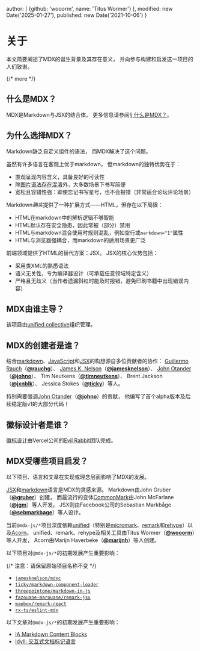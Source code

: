 
  author: [
    {github: 'wooorm', name: 'Titus Wormer'}
  ],
  modified: new Date('2025-01-27'),
  published: new Date('2021-10-06')
}

# 关于

本文简要阐述了MDX的诞生背景及其存在意义，
并向参与构建和启发这一项目的人们致谢。

{/* more */}

## 什么是MDX？

MDX是Markdown与JSX的结合体。
更多信息请参阅[§ 什么是MDX？][what]。

## 为什么选择MDX？

Markdown缺乏自定义组件的语法，
而MDX解决了这个问题。

虽然有许多语言在客观上优于markdown，
但markdown的独特优势在于：

* 直观呈现内容含义，具备良好的可读性
* 除[图片语法存在混淆][confusing]外，大多数场景下书写简便
* 宽松且容错性强：即使忘记书写星号，也不会报错（非常适合论坛评论场景）

Markdown*确实*提供了一种扩展方式——HTML，但存在以下局限：

* HTML在markdown中的解析逻辑不够智能
* HTML默认存在安全隐患，因此常被（部分）禁用
* HTML与markdown混合使用时规则混乱，例如空行或`markdown="1"`属性
* HTML与浏览器强耦合，而markdown的适用场景更广泛

前端领域提供了HTML的替代方案：JSX。
JSX的核心优势包括：

* 采用类XML的熟悉语法
* 语义无关性，专为编译器设计（可承载任意领域特定含义）
* 严格且无歧义（当作者遗漏斜杠时能及时报错，避免印刷书籍中出现错误内容）

## MDX由谁主导？

该项目由[unified collective][governance]组织管理。

## MDX的创建者是谁？

结合[markdown][commonmark]、[JavaScript][]和[JSX][]的构想源自多位贡献者的协作：
[Guillermo Rauch][mdx-rauchg]（**[@rauchg][rauchg]**）、
[James K. Nelson][mdx-jamesknelson]（**[@jamesknelson][jamesknelson]**）、
[John Otander][mdx-johno]（**[@johno][johno]**）、
Tim Neutkens（**[@timneutkens][timneutkens]**）、
Brent Jackson（**[@jxnblk][jxnblk]**）、
Jessica Stokes（**[@ticky][ticky]**）等人。

特别需要强调[John Otander][mdx-johno]（**[@johno][johno]**）的贡献，
他编写了首个alpha版本及后续稳定版v1的大部分代码！

## 徽标设计者是谁？

[徽标设计][design]由Vercel公司的[Evil Rabbit][]团队完成。

## MDX受哪些项目启发？

以下项目、语言和文章在实现或理念层面影响了MDX的发展。

[JSX][]和[markdown][]语言是MDX的灵感来源。
Markdown由John Gruber（**[@gruber][gruber]**）创建，
而最流行的变体[CommonMark][]由John McFarlane（**[@jgm][jgm]**）等人开发。
JSX则由Facebook公司的Sebastian Markbåge（**[@sebmarkbage][sebmarkbage]**）等人设计。

当前`@mdx-js/*`项目深度依赖[unified][]（特别是[micromark][]、[remark][]和[rehype][]）以及[Acorn][]。
unified、remark、rehype及相关工具由Titus Wormer（**[@wooorm][wooorm]**）等人开发，
Acorn由Marijn Haverbeke（**[@marijnh][marijnh]**）等人创建。

以下项目对`@mdx-js/*`的初期发展产生重要影响：

{/* 注意：请保留原始项目名称不变 */}

* [`jamesknelson/mdxc`](https://github.com/frontarm/mdx-util)
* [`ticky/markdown-component-loader`](https://github.com/ticky/markdown-component-loader)
* [`threepointone/markdown-in-js`](https://github.com/threepointone/markdown-in-js)
* [`fazouane-marouane/remark-jsx`](https://github.com/remarkjs/remark-jsx)
* [`mapbox/remark-react`](https://github.com/remarkjs/remark-react)
* [`rx-ts/eslint-mdx`](https://github.com/mdx-js/eslint-mdx)

以下文章对`@mdx-js/*`的初期发展产生重要影响：

* [IA Markdown Content Blocks](https://github.com/iainc/Markdown-Content-Blocks)
* [Idyll: 交互式文档标记语言](https://idyll-lang.org)

[acorn]: https://github.com/acornjs/acorn

[commonmark]: https://spec.commonmark.org/current/

[confusing]: https://twitter.com/gruber/status/1246489863932821512

[design]: https://github.com/mdx-js/design

[evil rabbit]: https://evilrabb.it

[governance]: https://github.com/unifiedjs/collective

[gruber]: https://github.com/gruber

[jamesknelson]: https://github.com/jamesknelson

[javascript]: https://tc39.es/ecma262/

[jgm]: https://github.com/jgm

[johno]: https://github.com/johno

[jsx]: https://facebook.github.io/jsx/

[jxnblk]: https://github.com/jxnblk

[marijnh]: https://github.com/marijnh

[markdown]: https://daringfireball.net/2004/03/introducing_markdown

[mdx-jamesknelson]: https://github.com/frontarm/mdx-util/tree/0f5f6d62bac4b83edc4bc3890dde3011079fa318

[mdx-johno]: https://github.com/mdx-js/mdx/tree/a96ede2c104084ae21efa8bd95319011e558ec9d

[mdx-rauchg]: https://spectrum.chat/frontend/general/mdx-proposal~1021be59-2738-4511-aceb-c66921050b9a

[micromark]: https://github.com/micromark/micromark

[rauchg]: https://github.com/rauchg

[rehype]: https://github.com/rehypejs/rehype

[remark]: https://github.com/remarkjs/remark

[sebmarkbage]: https://github.com/sebmarkbage

[ticky]: https://github.com/ticky

[timneutkens]: https://github.com/timneutkens

[unified]: https://unifiedjs.com

[vercel]: https://vercel.com

[what]: /docs/what-is-mdx/

[wooorm]: https://github.com/wooorm
